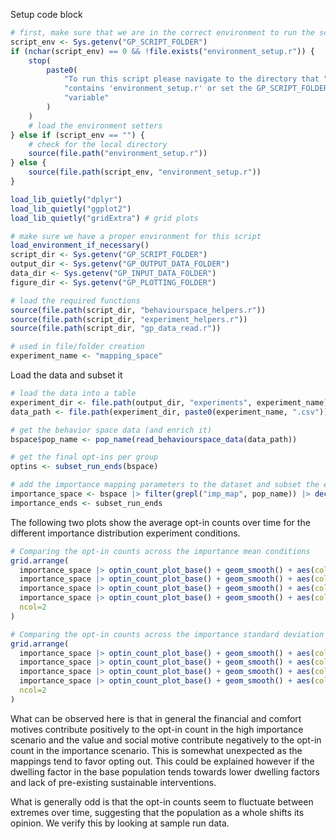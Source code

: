 Setup code block

```r
# first, make sure that we are in the correct environment to run the script
script_env <- Sys.getenv("GP_SCRIPT_FOLDER")
if (nchar(script_env) == 0 && !file.exists("environment_setup.r")) {
    stop(
        paste0(
            "To run this script please navigate to the directory that ",
            "contains 'environment_setup.r' or set the GP_SCRIPT_FOLDER environment",
            "variable"
        )
    )
    # load the environment setters
} else if (script_env == "") {
    # check for the local directory
    source(file.path("environment_setup.r"))
} else {
    source(file.path(script_env, "environment_setup.r"))
}

load_lib_quietly("dplyr")
load_lib_quietly("ggplot2")
load_lib_quietly("gridExtra") # grid plots

# make sure we have a proper environment for this script
load_environment_if_necessary()
script_dir <- Sys.getenv("GP_SCRIPT_FOLDER")
output_dir <- Sys.getenv("GP_OUTPUT_DATA_FOLDER")
data_dir <- Sys.getenv("GP_INPUT_DATA_FOLDER")
figure_dir <- Sys.getenv("GP_PLOTTING_FOLDER")

# load the required functions
source(file.path(script_dir, "behaviourspace_helpers.r"))
source(file.path(script_dir, "experiment_helpers.r"))
source(file.path(script_dir, "gp_data_read.r"))

# used in file/folder creation
experiment_name <- "mapping_space"

```

Load the data and subset it

```r
# load the data into a table
experiment_dir <- file.path(output_dir, "experiments", experiment_name)
data_path <- file.path(experiment_dir, paste0(experiment_name, ".csv"))

# get the behavior space data (and enrich it)
bspace$pop_name <- pop_name(read_behaviourspace_data(data_path))

# get the final opt-ins per group
optins <- subset_run_ends(bspace)

# add the importance mapping parameters to the dataset and subset the experiment data
importance_space <- bspace |> filter(grepl("imp_map", pop_name)) |> decode_imp_setup()
importance_ends <- subset_run_ends

```

The following two plots show the average opt-in counts over time for the different importance distribution experiment conditions.

```r
# Comparing the opt-in counts across the importance mean conditions
grid.arrange(
  importance_space |> optin_count_plot_base() + geom_smooth() + aes(colour = mu_f),
  importance_space |> optin_count_plot_base() + geom_smooth() + aes(colour = mu_c),
  importance_space |> optin_count_plot_base() + geom_smooth() + aes(colour = mu_v),
  importance_space |> optin_count_plot_base() + geom_smooth() + aes(colour = mu_s),
  ncol=2
)

# Comparing the opt-in counts across the importance standard deviation conditions
grid.arrange(
  importance_space |> optin_count_plot_base() + geom_smooth() + aes(colour = sig_f),
  importance_space |> optin_count_plot_base() + geom_smooth() + aes(colour = sig_c),
  importance_space |> optin_count_plot_base() + geom_smooth() + aes(colour = sig_v),
  importance_space |> optin_count_plot_base() + geom_smooth() + aes(colour = sig_s),
  ncol=2
)

```

What can be observed here is that in general the financial and comfort motives contribute positively to the opt-in count in the high importance scenario and the value and social motive contribute negatively to the opt-in count in the importance scenario. This is somewhat unexpected as the mappings tend to favor opting out. This could be explained however if the dwelling factor in the base population tends towards lower dwelling factors and lack of pre-existing sustainable interventions.

What is generally odd is that the opt-in counts seem to fluctuate between extremes over time, suggesting that the population as a whole shifts its opinion. We verify this by looking at sample run data.
